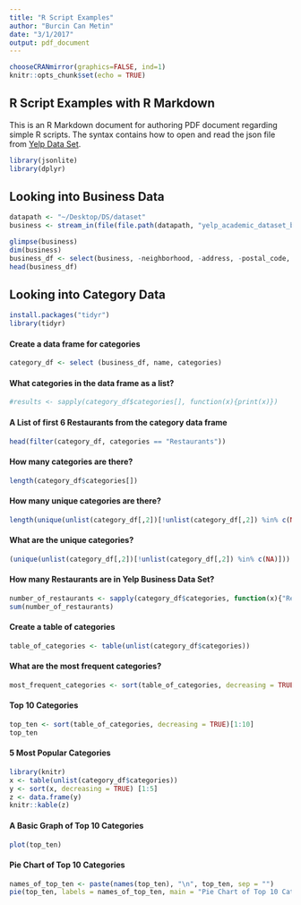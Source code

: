 ```yaml
---
title: "R Script Examples"
author: "Burcin Can Metin"
date: "3/1/2017"
output: pdf_document
---
```


```r
chooseCRANmirror(graphics=FALSE, ind=1)
knitr::opts_chunk$set(echo = TRUE)
```

## R Script Examples with R Markdown

This is an R Markdown document for authoring PDF document regarding simple R scripts. The syntax contains how to open and read the json file from [Yelp Data Set](https://www.yelp.com/dataset_challenge).

```r
library(jsonlite)
library(dplyr)
```

## Looking into Business Data
```r
datapath <- "~/Desktop/DS/dataset"
business <- stream_in(file(file.path(datapath, "yelp_academic_dataset_business.json")))
```

```r
glimpse(business)
dim(business)
business_df <- select(business, -neighborhood, -address, -postal_code, -latitude, -longitude, -attributes, -hours, -type)
head(business_df)
```

## Looking into Category Data
```r
install.packages("tidyr")
library(tidyr)
```


#### Create a data frame for categories
```r
category_df <- select (business_df, name, categories)
```

#### What categories in the data frame as a list?
```r
#results <- sapply(category_df$categories[], function(x){print(x)})
```

#### A List of first 6 Restaurants from the category data frame
```r
head(filter(category_df, categories == "Restaurants"))
```

#### How many categories are there?
```r
length(category_df$categories[])
```

#### How many unique categories are there?
```r
length(unique(unlist(category_df[,2])[!unlist(category_df[,2]) %in% c(NA)]))
```

#### What are the unique categories?
```r
(unique(unlist(category_df[,2])[!unlist(category_df[,2]) %in% c(NA)]))
```

#### How many Restaurants are in Yelp Business Data Set?
```r
number_of_restaurants <- sapply(category_df$categories, function(x){"Restaurants" %in% x})
sum(number_of_restaurants)
```

#### Create a table of categories
```r
table_of_categories <- table(unlist(category_df$categories))
```

#### What are the most frequent categories?
```r
most_frequent_categories <- sort(table_of_categories, decreasing = TRUE)
```

#### Top 10 Categories
```r
top_ten <- sort(table_of_categories, decreasing = TRUE)[1:10]
top_ten
```

#### 5 Most Popular Categories
```r
library(knitr)
x <- table(unlist(category_df$categories))
y <- sort(x, decreasing = TRUE) [1:5]
z <- data.frame(y)
knitr::kable(z)
```


#### A Basic Graph of Top 10 Categories
```r
plot(top_ten)
```

#### Pie Chart of Top 10 Categories
```r
names_of_top_ten <- paste(names(top_ten), "\n", top_ten, sep = "")
pie(top_ten, labels = names_of_top_ten, main = "Pie Chart of Top 10 Categories")
```






